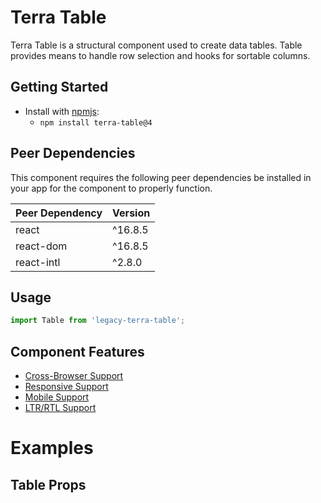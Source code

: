 

<Badge />

# Terra Table

Terra Table is a structural component used to create data tables. Table provides means to handle row selection and hooks for sortable columns.

## Getting Started

- Install with [npmjs](https://www.npmjs.com):
  - `npm install terra-table@4`

<!-- AUTO-GENERATED-CONTENT:START Peer Dependencies -->
## Peer Dependencies

This component requires the following peer dependencies be installed in your app for the component to properly function.

| Peer Dependency | Version |
|-|-|
| react | ^16.8.5 |
| react-dom | ^16.8.5 |
| react-intl | ^2.8.0 |

<!-- AUTO-GENERATED-CONTENT:END -->

## Usage

```jsx
import Table from 'legacy-terra-table';
```

## Component Features

 * [Cross-Browser Support](https://engineering.cerner.com/terra-ui/about/terra-ui/component-standards#cross-browser-support)
 * [Responsive Support](https://engineering.cerner.com/terra-ui/about/terra-ui/component-standards#responsive-support)
 * [Mobile Support](https://engineering.cerner.com/terra-ui/about/terra-ui/component-standards#mobile-support)
 * [LTR/RTL Support](https://engineering.cerner.com/terra-ui/about/terra-ui/component-standards#ltr--rtl)

# Examples

<DefaultTable />

<StandardPaddingTable />

<CompactPaddingTable />

<StripedTable title="Striped Table, No Padding Table" description="(Note: the no padding style table is intended for tables with custom cell content that includes it's own internal spacing)" />

## Table Props

<PropsTable />